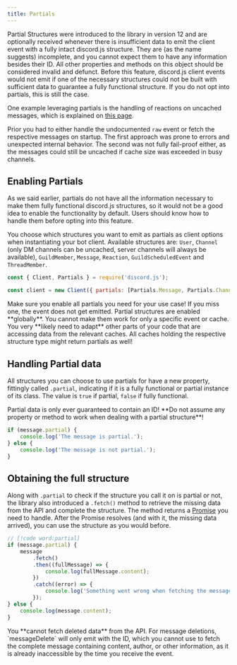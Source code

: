 ```yaml
---
title: Partials
---
```


Partial Structures were introduced to the library in version 12 and are optionally received whenever there is insufficient data to emit the client event with a fully intact discord.js structure. They are (as the name suggests) incomplete, and you cannot expect them to have any information besides their ID. All other properties and methods on this object should be considered invalid and defunct. Before this feature, discord.js client events would not emit if one of the necessary structures could not be built with sufficient data to guarantee a fully functional structure. If you do not opt into partials, this is still the case.

One example leveraging partials is the handling of reactions on uncached messages, which is explained on [this page](./reactions#listening-for-reactions-on-old-messages).

Prior you had to either handle the undocumented `raw` event or fetch the respective messages on startup. The first approach was prone to errors and unexpected internal behavior. The second was not fully fail-proof either, as the messages could still be uncached if cache size was exceeded in busy channels.

## Enabling Partials

As we said earlier, partials do not have all the information necessary to make them fully functional discord.js structures, so it would not be a good idea to enable the functionality by default. Users should know how to handle them before opting into this feature.

You choose which structures you want to emit as partials as client options when instantiating your bot client. Available structures are: `User`, `Channel` (only DM channels can be uncached, server channels will always be available), `GuildMember`, `Message`, `Reaction`, `GuildScheduledEvent` and `ThreadMember`.

```js
const { Client, Partials } = require('discord.js');

const client = new Client({ partials: [Partials.Message, Partials.Channel, Partials.Reaction] });
```

<Callout type="warn">
	Make sure you enable all partials you need for your use case! If you miss one, the event does not get emitted.
</Callout>

<Callout type="warn">
	Partial structures are enabled **globally**. You cannot make them work for only a specific event or cache. You very
	**likely need to adapt** other parts of your code that are accessing data from the relevant caches. All caches holding
	the respective structure type might return partials as well!
</Callout>

## Handling Partial data

All structures you can choose to use partials for have a new property, fittingly called `.partial`, indicating if it is a fully functional or partial instance of its class. The value is `true` if partial, `false` if fully functional.

<Callout type="error">
	Partial data is only ever guaranteed to contain an ID! **Do not assume any property or method to work when dealing
	with a partial structure**!
</Callout>

```js
if (message.partial) {
	console.log('The message is partial.');
} else {
	console.log('The message is not partial.');
}
```

## Obtaining the full structure

Along with `.partial` to check if the structure you call it on is partial or not, the library also introduced a `.fetch()` method to retrieve the missing data from the API and complete the structure. The method returns a [Promise](https://developer.mozilla.org/en-US/docs/Web/JavaScript/Reference/Global_Objects/Promise) you need to handle. After the Promise resolves (and with it, the missing data arrived), you can use the structure as you would before.

```js
// [!code word:partial]
if (message.partial) {
	message
		.fetch()
		.then((fullMessage) => {
			console.log(fullMessage.content);
		})
		.catch((error) => {
			console.log('Something went wrong when fetching the message: ', error);
		});
} else {
	console.log(message.content);
}
```

<Callout type="warn">
	You **cannot fetch deleted data** from the API. For message deletions, `messageDelete` will only emit with the ID,
	which you cannot use to fetch the complete message containing content, author, or other information, as it is already
	inaccessible by the time you receive the event.
</Callout>
